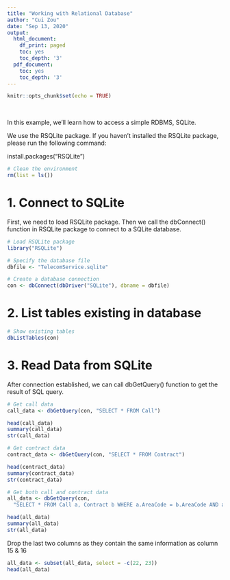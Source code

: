 ---
title: "Working with Relational Database"
author: "Cui Zou"
date: "Sep 13, 2020"
output:
  html_document:
    df_print: paged
    toc: yes
    toc_depth: '3'
  pdf_document:
    toc: yes
    toc_depth: '3'
---

```{r setup, include=FALSE}
knitr::opts_chunk$set(echo = TRUE)
```

&nbsp;
&nbsp;


\newpage

In this example, we'll learn how to access a simple RDBMS, SQLite.

We use the RSQLite package. If you haven't installed the RSQLite package, please run the following command:

install.packages("RSQLite")

```{r}
# Clean the environment
rm(list = ls())
```


# 1. Connect to SQLite

First, we need to load RSQLite package. Then we call the dbConnect() function in RSQLite package to connect to a SQLite database.

```{r}
# Load RSQLite package
library("RSQLite")

# Specify the database file
dbfile <- "TelecomService.sqlite"

# Create a database connection
con <- dbConnect(dbDriver("SQLite"), dbname = dbfile)

```

# 2. List tables existing in database

```{r}
# Show existing tables
dbListTables(con)

```

# 3. Read Data from SQLite

After connection established, we can call dbGetQuery() function to get the result of SQL query.

```{r}
# Get call data
call_data <- dbGetQuery(con, "SELECT * FROM Call")

head(call_data)
summary(call_data)
str(call_data)

```

```{r}
# Get contract data
contract_data <- dbGetQuery(con, "SELECT * FROM Contract")

head(contract_data)
summary(contract_data)
str(contract_data)

```

```{r}
# Get both call and contract data
all_data <- dbGetQuery(con,
  "SELECT * FROM Call a, Contract b WHERE a.AreaCode = b.AreaCode AND a.Phone = b.Phone")

head(all_data)
summary(all_data)
str(all_data)

```

Drop the last two columns as they contain the same information as column 15 & 16
```{r}
all_data <- subset(all_data, select = -c(22, 23))
head(all_data)
```





